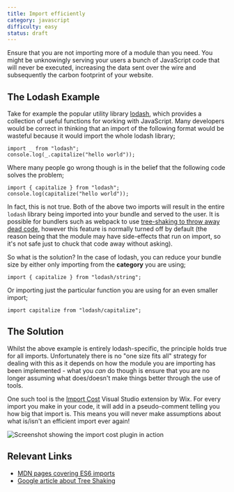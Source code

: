 ```yaml
---
title: Import efficiently
category: javascript
difficulty: easy
status: draft
---
```


Ensure that you are not importing more of a module than you need. You might be unknowingly serving your users a bunch of JavaScript code that will never be executed, increasing the data sent over the wire and subsequently the carbon footprint of your website.

## The Lodash Example

Take for example the popular utility library [lodash](https://lodash.com/), which provides a collection of useful functions for working with JavaScript. Many developers would be correct in thinking that an import of the following format would be wasteful because it would import the whole lodash library;

```
import _ from "lodash";
console.log(_.capitalize("hello world"));
```

Where many people go wrong though is in the belief that the following code solves the problem;

```
import { capitalize } from "lodash";
console.log(capitalize("hello world"));
```

In fact, this is not true. Both of the above two imports will result in the entire `lodash` library being imported into your bundle and served to the user. It is possible for bundlers such as webpack to use [tree-shaking to throw away dead code](https://webpack.js.org/configuration/optimization/), however this feature is normally turned off by default (the reason being that the module may have side-effects that run on import, so it's not safe just to chuck that code away without asking).

So what is the solution? In the case of lodash, you can reduce your bundle size by either only importing from the **category** you are using;

```
import { capitalize } from "lodash/string";
```

Or importing just the particular function you are using for an even smaller import;

```
import capitalize from "lodash/capitalize";
```

## The Solution

Whilst the above example is entirely lodash-specific, the principle holds true for all imports. Unfortunately there is no "one size fits all" strategy for dealing with this as it depends on how the module you are importing has been implemented - what you _can_ do though is ensure that you are no longer assuming what does/doesn't make things better through the use of tools.

One such tool is the [Import Cost](https://marketplace.visualstudio.com/items?itemName=wix.vscode-import-cost) Visual Studio extension by Wix. For every import you make in your code, it will add in a pseudo-comment telling you how big that import is. This means you will never make assumptions about what is/isn't an efficient import ever again!

<div className="text-center">
  <img
    src="/media/images/lodash_imports.webp"
    alt="Screenshot showing the import cost plugin in action"
  />
</div>

## Relevant Links

- [MDN pages covering ES6 imports](https://developer.mozilla.org/en-US/docs/Web/JavaScript/Reference/Statements/import)
- [Google article about Tree Shaking](https://developers.google.com/web/fundamentals/performance/optimizing-javascript/tree-shaking)
